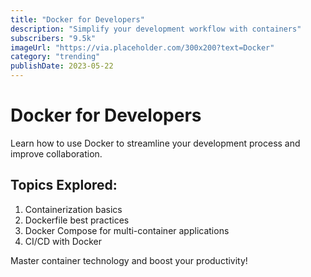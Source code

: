 ```yaml
---
title: "Docker for Developers"
description: "Simplify your development workflow with containers"
subscribers: "9.5k"
imageUrl: "https://via.placeholder.com/300x200?text=Docker"
category: "trending"
publishDate: 2023-05-22
---
```


# Docker for Developers

Learn how to use Docker to streamline your development process and improve collaboration.

## Topics Explored:

1. Containerization basics
2. Dockerfile best practices
3. Docker Compose for multi-container applications
4. CI/CD with Docker

Master container technology and boost your productivity!
